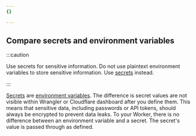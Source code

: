```yaml
---
{}

---
```


## Compare secrets and environment variables

:::caution

Use secrets for sensitive information. Do not use plaintext environment variables to store sensitive information. Use [secrets](/workers/configuration/secrets/) instead.


:::

[Secrets](/workers/configuration/secrets/) are [environment variables](/workers/configuration/environment-variables/). The difference is secret values are not visible within Wrangler or Cloudflare dashboard after you define them. This means that sensitive data, including passwords or API tokens, should always be encrypted to prevent data leaks. To your Worker, there is no difference between an environment variable and a secret. The secret's value is passed through as defined.
